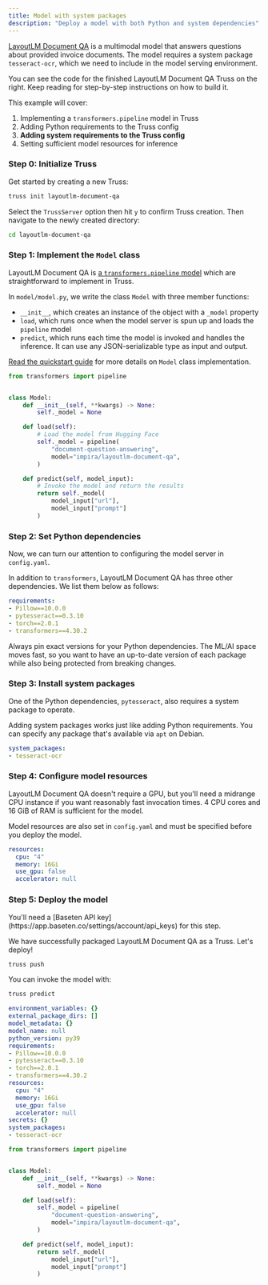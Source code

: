 ```yaml
---
title: Model with system packages
description: "Deploy a model with both Python and system dependencies"
---
```


[LayoutLM Document QA](https://huggingface.co/impira/layoutlm-document-qa) is a multimodal model that answers questions about provided invoice documents. The model requires a system package `tesseract-ocr`, which we need to include in the model serving environment.

<Tip>
You can see the code for the finished LayoutLM Document QA Truss on the right. Keep reading for step-by-step instructions on how to build it.
</Tip>

This example will cover:

1. Implementing a `transformers.pipeline` model in Truss
2. Adding Python requirements to the Truss config
3. **Adding system requirements to the Truss config**
4. Setting sufficient model resources for inference

### Step 0: Initialize Truss

Get started by creating a new Truss:

```sh
truss init layoutlm-document-qa
```

Select the `TrussServer` option then hit `y` to confirm Truss creation. Then navigate to the newly created directory:

```sh
cd layoutlm-document-qa
```

### Step 1: Implement the `Model` class

LayoutLM Document QA is [a `transformers.pipeline` model](https://huggingface.co/docs/transformers/main_classes/pipelines) which are straightforward to implement in Truss.

In `model/model.py`, we write the class `Model` with three member functions:

* `__init__`, which creates an instance of the object with a `_model` property
* `load`, which runs once when the model server is spun up and loads the `pipeline` model
* `predict`, which runs each time the model is invoked and handles the inference. It can use any JSON-serializable type as input and output.

[Read the quickstart guide](/quickstart) for more details on `Model` class implementation.

```python model/model.py
from transformers import pipeline


class Model:
    def __init__(self, **kwargs) -> None:
        self._model = None

    def load(self):
        # Load the model from Hugging Face
        self._model = pipeline(
            "document-question-answering",
            model="impira/layoutlm-document-qa",
        )

    def predict(self, model_input):
        # Invoke the model and return the results
        return self._model(
            model_input["url"],
            model_input["prompt"]
        )
```

### Step 2: Set Python dependencies

Now, we can turn our attention to configuring the model server in `config.yaml`.

In addition to `transformers`, LayoutLM Document QA has three other dependencies. We list them below as follows:

```yaml config.yaml
requirements:
- Pillow==10.0.0
- pytesseract==0.3.10
- torch==2.0.1
- transformers==4.30.2
```

<Note>
Always pin exact versions for your Python dependencies. The ML/AI space moves fast, so you want to have an up-to-date version of each package while also being protected from breaking changes.
</Note>

### Step 3: Install system packages

One of the Python dependencies, `pytesseract`, also requires a system package to operate.

Adding system packages works just like adding Python requirements. You can specify any package that's available via `apt` on Debian.

```yaml config.yaml
system_packages:
- tesseract-ocr
```

### Step 4: Configure model resources

LayoutLM Document QA doesn't require a GPU, but you'll need a midrange CPU instance if you want reasonably fast invocation times. 4 CPU cores and 16 GiB of RAM is sufficient for the model.

Model resources are also set in `config.yaml` and must be specified before you deploy the model.

```yaml config.yaml
resources:
  cpu: "4"
  memory: 16Gi
  use_gpu: false
  accelerator: null
```

### Step 5: Deploy the model

<Note>
You'll need a [Baseten API key](https://app.baseten.co/settings/account/api_keys) for this step.
</Note>

We have successfully packaged LayoutLM Document QA as a Truss. Let's deploy!

```sh
truss push
```

You can invoke the model with:

```sh
truss predict
```

<RequestExample>

```yaml config.yaml
environment_variables: {}
external_package_dirs: []
model_metadata: {}
model_name: null
python_version: py39
requirements:
- Pillow==10.0.0
- pytesseract==0.3.10
- torch==2.0.1
- transformers==4.30.2
resources:
  cpu: "4"
  memory: 16Gi
  use_gpu: false
  accelerator: null
secrets: {}
system_packages:
- tesseract-ocr
```

```python model/model.py
from transformers import pipeline


class Model:
    def __init__(self, **kwargs) -> None:
        self._model = None

    def load(self):
        self._model = pipeline(
            "document-question-answering",
            model="impira/layoutlm-document-qa",
        )

    def predict(self, model_input):
        return self._model(
            model_input["url"],
            model_input["prompt"]
        )
```

</RequestExample>
